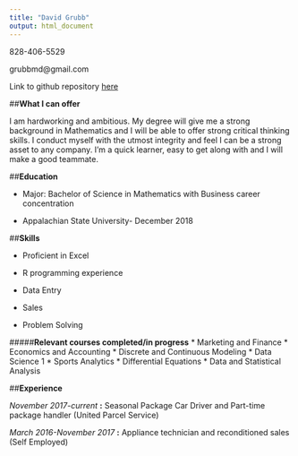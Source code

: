 ```yaml
---
title: "David Grubb"
output: html_document
---
```



828-406-5529

grubbmd@gmail.com

Link to github repository [here](https://github.com/DavidGrubb)


##**What I can offer**

I am hardworking and ambitious. My degree will give me a strong background in Mathematics and I will be able to offer strong critical thinking skills. I conduct myself with the utmost integrity and feel I can be a strong asset to any company. I'm a quick learner, easy to get along with and I will make a good teammate. 

##**Education**

* Major: Bachelor of Science in Mathematics with Business career concentration

* Appalachian State University- December 2018

##**Skills**

* Proficient in Excel

* R programming experience

* Data Entry 

* Sales

* Problem Solving

#####**Relevant courses completed/in progress**
* Marketing and Finance
* Economics and Accounting
* Discrete and Continuous Modeling 
* Data Science 1
* Sports Analytics
* Differential Equations
* Data and Statistical Analysis

##**Experience**

*November 2017-current* **:** Seasonal Package Car Driver and Part-time package handler                           (United Parcel Service)

*March 2016-November 2017* **:** Appliance technician and reconditioned sales                                       (Self Employed) 